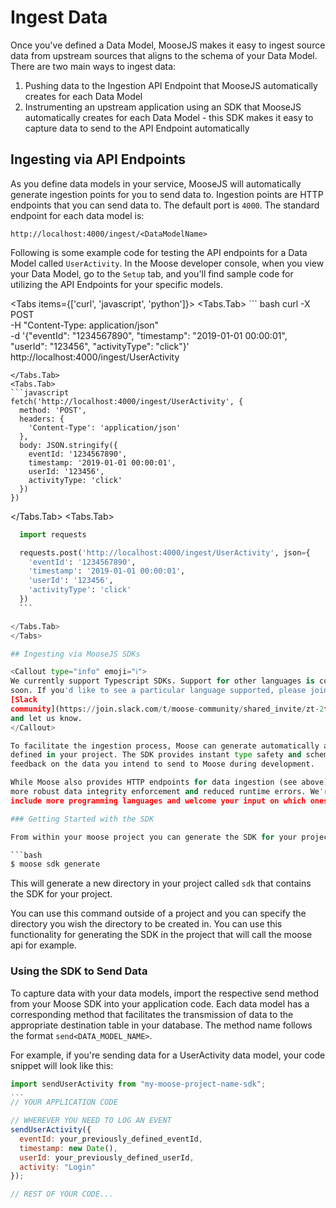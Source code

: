 
# Ingest Data

Once you've defined a Data Model, MooseJS makes it easy to ingest source data from upstream sources
that aligns to the schema of your Data Model. There are two main ways to ingest data:

1. Pushing data to the Ingestion API Endpoint that MooseJS automatically creates for each Data Model
2. Instrumenting an upstream application using an SDK that MooseJS automatically creates for each Data Model -
   this SDK makes it easy to capture data to send to the API Endpoint automatically

## Ingesting via API Endpoints

As you define data models in your service, MooseJS will automatically generate ingestion points for you
to send data to. Ingestion points are HTTP endpoints that you can send data to. The default port is `4000`.
The standard endpoint for each data model is:

`http://localhost:4000/ingest/<DataModelName>`

Following is some example code for testing the API endpoints for a Data Model called `UserActivity`. In
the Moose developer console, when you view your Data Model, go to the `Setup` tab, and you'll find sample
code for utilizing the API Endpoints for your specific models.

<Tabs items={['curl', 'javascript', 'python']}>
  <Tabs.Tab>
    ``` bash
  curl -X POST \
    -H "Content-Type: application/json" \
    -d '{"eventId": "1234567890", "timestamp": "2019-01-01 00:00:01", "userId": "123456", "activityType": "click"}' \
    http://localhost:4000/ingest/UserActivity
  ```
  </Tabs.Tab>
  <Tabs.Tab>
  ```javascript
  fetch('http://localhost:4000/ingest/UserActivity', {
    method: 'POST',
    headers: {
      'Content-Type': 'application/json'
    },
    body: JSON.stringify({
      eventId: '1234567890',
      timestamp: '2019-01-01 00:00:01',
      userId: '123456',
      activityType: 'click'
    })
  })
  ```
  </Tabs.Tab>
  <Tabs.Tab>
  ```python
    import requests

    requests.post('http://localhost:4000/ingest/UserActivity', json={
      'eventId': '1234567890',
      'timestamp': '2019-01-01 00:00:01',
      'userId': '123456',
      'activityType': 'click'
    })
    ```

  </Tabs.Tab>
</Tabs>

## Ingesting via MooseJS SDKs

<Callout type="info" emoji="ℹ️">
  We currently support Typescript SDKs. Support for other languages is coming
  soon. If you'd like to see a particular language supported, please join our
  [Slack
  community](https://join.slack.com/t/moose-community/shared_invite/zt-2fjh5n3wz-cnOmM9Xe9DYAgQrNu8xKxg)
  and let us know.
</Callout>

To facilitate the ingestion process, Moose can generate automatically a TypeScript SDK for every data model
defined in your project. The SDK provides instant type safety and schema validation, offering real-time
feedback on the data you intend to send to Moose during development.

While Moose also provides HTTP endpoints for data ingestion (see above), we recommend utilizing the SDK for
more robust data integrity enforcement and reduced runtime errors. We're actively expanding support to
include more programming languages and welcome your input on which ones to prioritize.

### Getting Started with the SDK

From within your moose project you can generate the SDK for your project by running the following command:

```bash
$ moose sdk generate
```

This will generate a new directory in your project called `sdk` that contains the SDK for your project.

You can use this command outside of a project and you can specify the directory you wish the directory to
be created in. You can use this functionality for generating the SDK in the project that will call the moose
api for example.

### Using the SDK to Send Data

To capture data with your data models, import the respective send method from your Moose SDK into your
application code. Each data model has a corresponding method that facilitates the transmission of data to
the appropriate destination table in your database. The method name follows the format `send<DATA_MODEL_NAME>`.

For example, if you're sending data for a UserActivity data model, your code snippet will look like this:

```Javascript
import sendUserActivity from "my-moose-project-name-sdk";
...
// YOUR APPLICATION CODE

// WHEREVER YOU NEED TO LOG AN EVENT
sendUserActivity({
  eventId: your_previously_defined_eventId,
  timestamp: new Date(),
  userId: your_previously_defined_userId,
  activity: "Login"
});

// REST OF YOUR CODE...
```
